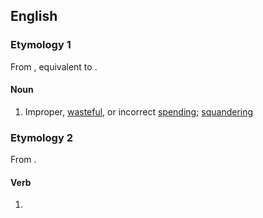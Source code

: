 ==English==

===Etymology 1===
From {{inh|en|enm|mysspendynge}}, equivalent to {{suffix|en|misspend|ing}}.

====Noun====
{{en-noun|~}}

# Improper, [[wasteful]], or incorrect [[spending]]; [[squandering]]

===Etymology 2===
From {{suffix|en|misspend|ing}}.

====Verb====
{{head|en|verb form}}

# {{present participle of|en|misspend|nocat=1}}